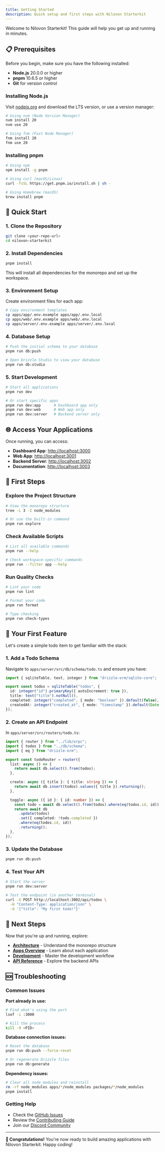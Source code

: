 ```yaml
---
title: Getting Started
description: Quick setup and first steps with Nilovon Starterkit
---
```


Welcome to Nilovon Starterkit! This guide will help you get up and running in minutes.

## 📋 Prerequisites

Before you begin, make sure you have the following installed:

- **Node.js** 20.0.0 or higher
- **pnpm** 10.6.5 or higher
- **Git** for version control

### Installing Node.js

Visit [nodejs.org](https://nodejs.org) and download the LTS version, or use a version manager:

```bash
# Using nvm (Node Version Manager)
nvm install 20
nvm use 20

# Using fnm (Fast Node Manager)
fnm install 20
fnm use 20
```

### Installing pnpm

```bash
# Using npm
npm install -g pnpm

# Using curl (macOS/Linux)
curl -fsSL https://get.pnpm.io/install.sh | sh -

# Using Homebrew (macOS)
brew install pnpm
```

## 🚀 Quick Start

### 1. Clone the Repository

```bash
git clone <your-repo-url>
cd nilovon-starterkit
```

### 2. Install Dependencies

```bash
pnpm install
```

This will install all dependencies for the monorepo and set up the workspace.

### 3. Environment Setup

Create environment files for each app:

```bash
# Copy environment templates
cp apps/app/.env.example apps/app/.env.local
cp apps/web/.env.example apps/web/.env.local
cp apps/server/.env.example apps/server/.env.local
```

### 4. Database Setup

```bash
# Push the initial schema to your database
pnpm run db:push

# Open Drizzle Studio to view your database
pnpm run db:studio
```

### 5. Start Development

```bash
# Start all applications
pnpm run dev

# Or start specific apps
pnpm run dev:app      # Dashboard app only
pnpm run dev:web      # Web app only
pnpm run dev:server   # Backend server only
```

## 🌐 Access Your Applications

Once running, you can access:

- **Dashboard App**: [http://localhost:3000](http://localhost:3000)
- **Web App**: [http://localhost:3001](http://localhost:3001)
- **Backend Server**: [http://localhost:3002](http://localhost:3002)
- **Documentation**: [http://localhost:3003](http://localhost:3003)

## 🔧 First Steps

### Explore the Project Structure

```bash
# View the monorepo structure
tree -L 3 -I node_modules

# Or use the built-in command
pnpm run explore
```

### Check Available Scripts

```bash
# List all available commands
pnpm run --help

# Check workspace-specific commands
pnpm run --filter app --help
```

### Run Quality Checks

```bash
# Lint your code
pnpm run lint

# Format your code
pnpm run format

# Type checking
pnpm run check-types
```

## 📱 Your First Feature

Let's create a simple todo item to get familiar with the stack:

### 1. Add a Todo Schema

Navigate to `apps/server/src/db/schema/todo.ts` and ensure you have:

```typescript
import { sqliteTable, text, integer } from "drizzle-orm/sqlite-core";

export const todos = sqliteTable("todos", {
  id: integer("id").primaryKey({ autoIncrement: true }),
  title: text("title").notNull(),
  completed: integer("completed", { mode: "boolean" }).default(false),
  createdAt: integer("created_at", { mode: "timestamp" }).default(Date.now),
});
```

### 2. Create an API Endpoint

In `apps/server/src/routers/todo.ts`:

```typescript
import { router } from "../lib/orpc";
import { todos } from "../db/schema";
import { eq } from "drizzle-orm";

export const todoRouter = router({
  list: async () => {
    return await db.select().from(todos);
  },

  create: async ({ title }: { title: string }) => {
    return await db.insert(todos).values({ title }).returning();
  },

  toggle: async ({ id }: { id: number }) => {
    const todo = await db.select().from(todos).where(eq(todos.id, id)).get();
    return await db
      .update(todos)
      .set({ completed: !todo.completed })
      .where(eq(todos.id, id))
      .returning();
  },
});
```

### 3. Update the Database

```bash
pnpm run db:push
```

### 4. Test Your API

```bash
# Start the server
pnpm run dev:server

# Test the endpoint (in another terminal)
curl -X POST http://localhost:3002/api/todos \
  -H "Content-Type: application/json" \
  -d '{"title": "My first todo!"}'
```

## 🎯 Next Steps

Now that you're up and running, explore:

- **[Architecture](/docs/architecture)** - Understand the monorepo structure
- **[Apps Overview](/docs/apps-overview)** - Learn about each application
- **[Development](/docs/development)** - Master the development workflow
- **[API Reference](/docs/api-reference)** - Explore the backend APIs

## 🆘 Troubleshooting

### Common Issues

**Port already in use:**

```bash
# Find what's using the port
lsof -i :3000

# Kill the process
kill -9 <PID>
```

**Database connection issues:**

```bash
# Reset the database
pnpm run db:push --force-reset

# Or regenerate Drizzle files
pnpm run db:generate
```

**Dependency issues:**

```bash
# Clear all node_modules and reinstall
rm -rf node_modules apps/*/node_modules packages/*/node_modules
pnpm install
```

### Getting Help

- Check the [GitHub Issues](https://github.com/your-repo/issues)
- Review the [Contributing Guide](/docs/contributing)
- Join our [Discord Community](https://discord.gg/your-server)

---

**🎉 Congratulations!** You're now ready to build amazing applications with Nilovon Starterkit. Happy coding!
